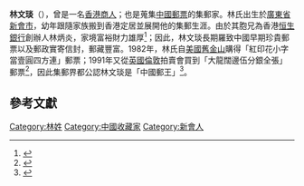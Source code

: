 '''林文琰'''（{{bd|1934年||}}），曾是一名[[香港|香港]][[商人|商人]]；也是蒐集[[中國|中國]][[郵票|郵票]]的集郵家。林氏出生於[[廣東省|廣東省]][[新會市|新會市]]，幼年跟隨家族搬到香港定居並展開他的集郵生涯。由於其胞兄為香港[[恒生銀行|恒生銀行]]創辦人林炳炎，家境富裕財力雄厚<ref>{{cite news |language=zh-hk |author=黃碧珊 |title=BIG SPENDER：百年郵蹤 |publisher=蘋果日報 |location=香港 |date=2013-08-22}}</ref>；因此，林文琰長期羅致中國早期珍貴郵票以及郵政實寄信封，郵藏豐富。1982年，林氏自[[美國|美國]][[舊金山|舊金山]]購得「紅印花小字當壹圓四方連」郵票；1991年又從[[英國|英國]][[倫敦|倫敦]]拍賣會買到「大龍闊邊伍分銀全張」郵票<ref>{{cite news |language=zh-cn |author=周光軍 |title=2800萬英鎊保駕「紅印花」昨平安離京 |publisher=北京晨報 |location=北京 |date=1999-08-31}}</ref>，因此集郵界都公認林文琰是「中國郵王」<ref name="great">{{cite news |language=zh-cn |author=方翔 |title=“小壹圓”春拍創新高 |url=http://news.99ys.com/news/2013/0528/50_170780_1.shtml |format=再版 |location=北京 |publisher=中國集郵報 |date=2013-05-28 |accessdate=2014-09-05 |archive-date=2018-10-02 |archive-url=https://web.archive.org/web/20181002160850/http://news.99ys.com/news/2013/0528/50_170780_1.shtml |dead-url=no }}</ref>。

== 參考文獻 ==
{{reflist}}

[[Category:林姓|Category:林姓]]
[[Category:中國收藏家|Category:中國收藏家]]
[[Category:新會人|Category:新會人]]